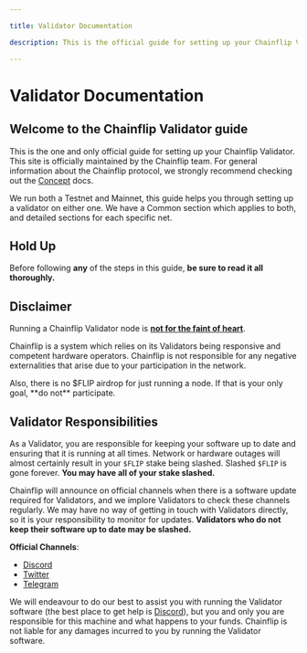 ```yaml
---

title: Validator Documentation

description: This is the official guide for setting up your Chainflip Validator

---
```



# Validator Documentation

## Welcome to the Chainflip Validator guide

This is the one and only official guide for setting up your Chainflip Validator. This site is officially maintained by the Chainflip team. For general information about the Chainflip protocol, we strongly recommend checking out the [Concept](../concepts/welcome) docs.

We run both a Testnet and Mainnet, this guide helps you through setting up a validator on either one. We have a Common section which applies to both, and detailed sections for each specific net.

## Hold Up

Before following **any** of the steps in this guide, **be sure to read it all thoroughly.**

## Disclaimer

Running a Chainflip Validator node is [**not for the faint of heart**](https://idioms.thefreedictionary.com/not+for+the+faint+of+heart).

Chainflip is a system which relies on its Validators being responsive and competent hardware operators. Chainflip is not responsible for any negative externalities that arise due to your participation in the network.

<Callout type="warning">
  Also, there is no $FLIP airdrop for just running a node. If that is
  your only goal, **do not** participate.
</Callout>

## Validator Responsibilities

As a Validator, you are responsible for keeping your software up to date and ensuring that it is running at all times. Network or hardware outages will almost certainly result in your `$FLIP` stake being slashed. Slashed `$FLIP` is gone forever. **You may have all of your stake slashed.**

Chainflip will announce on official channels when there is a software update required for Validators, and we implore Validators to check these channels regularly. We may have no way of getting in touch with Validators directly, so it is your responsibility to monitor for updates. **Validators who do not keep their software up to date may be slashed.**

**Official Channels**:

- [Discord](https://discord.gg/chainflip-community)
- [Twitter](https://twitter.com/chainflip)
- [Telegram](https://t.me/chainflip_io_chat)

We will endeavour to do our best to assist you with running the Validator software (the best place to get help is [Discord](https://discord.gg/chainflip-community)), but you and only you are responsible for this machine and what happens to your funds. Chainflip is not liable for any damages incurred to you by running the Validator software.
